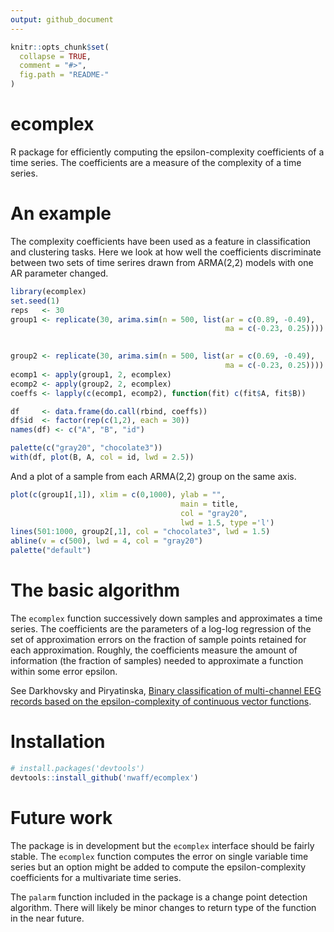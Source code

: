 ```yaml
---
output: github_document
---
```


<!-- README.md is generated from README.Rmd. Please edit that file -->

```r
knitr::opts_chunk$set(
  collapse = TRUE,
  comment = "#>",
  fig.path = "README-"
)
```

# ecomplex

R package for efficiently computing the epsilon-complexity coefficients of a time series. The coefficients are a 
measure of the complexity of a time series.

# An example 

The complexity coefficients have been used as a feature in classification and clustering tasks. Here we look at how well the coefficients discriminate between two sets of time serires drawn from ARMA(2,2) models with one AR parameter changed.

```r
library(ecomplex)
set.seed(1)
reps   <- 30
group1 <- replicate(30, arima.sim(n = 500, list(ar = c(0.89, -0.49), 
                                                ma = c(-0.23, 0.25))))
         

group2 <- replicate(30, arima.sim(n = 500, list(ar = c(0.69, -0.49),
                                                ma = c(-0.23, 0.25))))
ecomp1 <- apply(group1, 2, ecomplex)
ecomp2 <- apply(group2, 2, ecomplex)
coeffs <- lapply(c(ecomp1, ecomp2), function(fit) c(fit$A, fit$B))

df     <- data.frame(do.call(rbind, coeffs))
df$id  <- factor(rep(c(1,2), each = 30))
names(df) <- c("A", "B", "id")

palette(c("gray20", "chocolate3"))
with(df, plot(B, A, col = id, lwd = 2.5))
``` 

And a plot of a sample from each ARMA(2,2) group on the same 
axis. 

```r
plot(c(group1[,1]), xlim = c(0,1000), ylab = "", 
                                      main = title, 
                                      col = "gray20", 
                                      lwd = 1.5, type ='l')
lines(501:1000, group2[,1], col = "chocolate3", lwd = 1.5)
abline(v = c(500), lwd = 4, col = "gray20")
palette("default")

```

# The basic algorithm

The `ecomplex` function successively down samples and approximates a time series. The coefficients are the parameters of a log-log regression of the set of approximation errors on the fraction of sample points retained for each approximation. Roughly, the coefficients measure the amount of information (the fraction of samples) needed to approximate a function within some error epsilon.

See Darkhovsky and Piryatinska, [Binary classification of multi-channel EEG records based on the epsilon-complexity of continuous vector functions](https://arxiv.org/pdf/1610.01633.pdf).

# Installation

```r
# install.packages('devtools')
devtools::install_github('nwaff/ecomplex')
```
# Future work 

The package is in development but the `ecomplex` interface should be fairly stable. The `ecomplex` function computes the error on single variable time series but an option might be added to compute the epsilon-complexity coefficients for a multivariate time series.  

The `palarm` function included in the package is a change point detection algorithm. There will likely be minor changes to return 
type of the function in the near future.